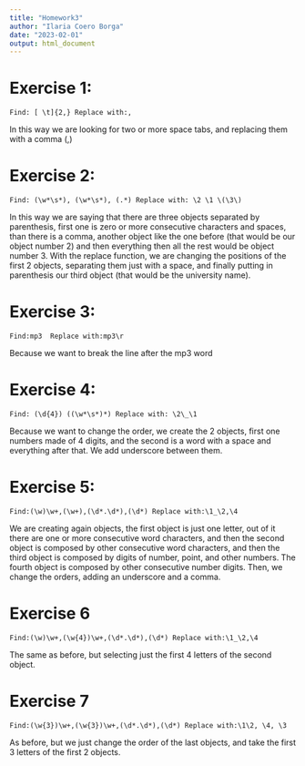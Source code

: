 ```yaml
---
title: "Homework3"
author: "Ilaria Coero Borga"
date: "2023-02-01"
output: html_document
---
```

# Exercise 1: 
```Find: [ \t]{2,}
Replace with:,```

In this way we are looking for two or more space tabs, and replacing them with a comma (,)

# Exercise 2: 
```Find: (\w*\s*), (\w*\s*), (.*)
Replace with: \2 \1 \(\3\)```

In this way we are saying that there are three objects separated by parenthesis, first one is zero or more consecutive characters and spaces, than there is a comma, another object like the one before (that would be our object number 2) and then everything then all the rest would be object number 3. With the replace function, we are changing the positions of the first 2 objects, separating them just with a space, and finally putting in parenthesis our third object (that would be the university name). 

# Exercise 3:
```Find:mp3 
Replace with:mp3\r```

Because we want to break the line after the mp3 word 

# Exercise 4: 

```Find: (\d{4}) ((\w*\s*)*)
Replace with: \2\_\1```

Because we want to change the order, we create the 2 objects, first one numbers made of 4 digits, and the second is a word with a space and everything after that. We add underscore between them. 

# Exercise 5: 

```Find:(\w)\w+,(\w+),(\d*.\d*),(\d*)
Replace with:\1_\2,\4```

We are creating again objects, the first object is just one letter, out of it there are one or more consecutive word characters, and then the second object is composed by other consecutive word characters, and then the third object is composed by digits of number, point, and other numbers. The fourth object is composed by other consecutive number digits. Then, we change the orders, adding an underscore and a comma. 

# Exercise 6 

```Find:(\w)\w+,(\w{4})\w+,(\d*.\d*),(\d*)
Replace with:\1_\2,\4```

The same as before, but selecting just the first 4 letters of the second object. 

# Exercise 7 

```Find:(\w{3})\w+,(\w{3})\w+,(\d*.\d*),(\d*)
Replace with:\1\2, \4, \3```

As before, but we just change the order of the last objects, and take the first 3 letters of the first 2 objects. 